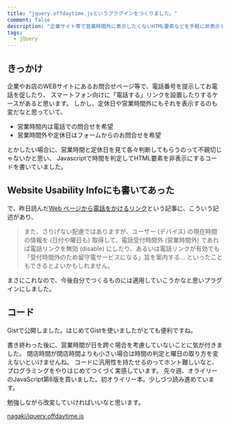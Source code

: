 ```yaml
---
title: "jquery.offdaytime.jsというプラグインをつくりました。"
comment: false
description: "企業サイト等で営業時間外に表示したくないHTML要素などを手軽に非表示する為のjQueryプラグインをつくりました。その説明。"
tags:
  - jQuery
---
```



## きっかけ

企業やお店のWEBサイトにあるお問合せページ等で、電話番号を提示してお電話を促したり、
スマートフォン向けに「電話する」リンクを設置したりするケースがあると思います。
しかし、定休日や営業時間外にもそれを表示するのも変だなと思っていて、

- 営業時間内は電話での問合せを希望
- 営業時間外や定休日はフォームからのお問合せを希望

とかしたい場合に、営業時間と定休日を見て各々判断してもらうのって不親切じゃないかと思い、
Javascriptで時間を判定してHTML要素を非表示にするコードを書いていました。

## Website Usability Infoにも書いてあった

で、昨日読んだ[Web ページから電話をかけるリンク][1]という記事に、こういう記述があり、

> また、さりげない配慮ではありますが、ユーザー (デバイス) の現在時間の情報を
> (日付や曜日も) 取得して、電話受付時間外 (営業時間外) であれば電話リンクを無効
> (disable) にしたり、あるいは電話リンクが有効でも
> 「受付時間外のため留守電サービスになる」旨を案内する…
> といったこともできるとよいかもしれません。

まさにこれなので、今後自分でつくるものには適用していこうかなと思いプラグインにしました。

## コード

Gistで公開しました。はじめてGistを使いましたがとても便利ですね。

<Gist slug="nagaki/6067735" />

書き終わった後に、営業時間が日を跨ぐ場合を考慮していないことに気が付きました。
閉店時間が閉店時間よりも小さい場合は時間の判定と曜日の取り方を変えないといけませんね。
コードに汎用性を持たせるのってホント難しいなと、プログラミングをやりはじめてつくづく実感しています。
先々週、オライリーのJavaScript第6版を買いました。初オライリー本。少しづつ読み進めています。

勉強しながら改変していければいいなと思います。

[nagaki/jquery.offdaytime.js][2]

[1]: http://website-usability.info/2013/07/entry_130723.html
[2]: https://gist.github.com/nagaki/6067735
